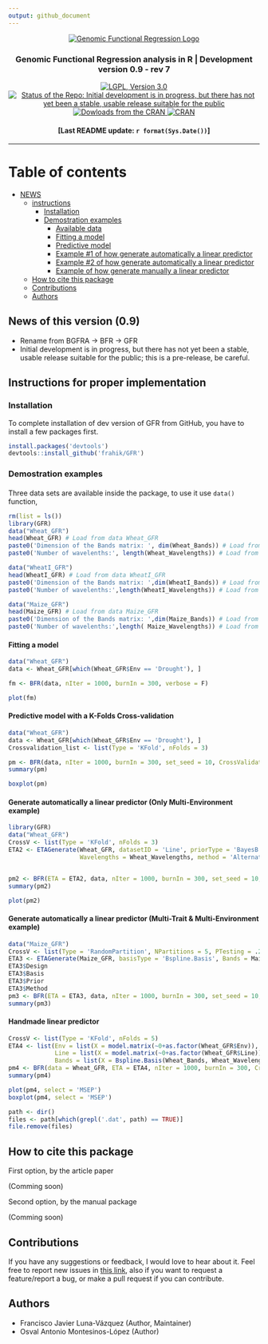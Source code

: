 ```yaml
---
output: github_document
---
```

<p align="center">
  <a href="https://github.com/frahik/GFR">
    <img src="Logo.png" alt="Genomic Functional Regression Logo"/>
  </a>
  <h3 align="center">
    Genomic Functional Regression analysis in R | Development version 0.9 - rev 7 
  </h4>
  
  <p align="center">
  <a href="https://www.gnu.org/licenses/lgpl-3.0">
    <img src="https://img.shields.io/badge/License-LGPL%20v3-blue.svg" alt="LGPL, Version 3.0">
  </a> <a href="http://www.repostatus.org/#wip">
    <img src="http://www.repostatus.org/badges/latest/wip.svg" alt="Status of the Repo:  Initial development is in progress, but there has not yet been a stable, usable release suitable for the public">
  </a> <a href="">
    <img src="http://cranlogs.r-pkg.org/badges/GFR" alt="Dowloads from the CRAN">
  </a> <a href="https://cran.r-project.org/package=GFR">
    <img src="http://www.r-pkg.org/badges/version-ago/GFR" alt="CRAN">
  </a>
  </p>

  <h4 align="center">
    [Last README update: `r format(Sys.Date())`]
  </h4>
  
</p>


----------


# Table of contents
  - [NEWS](#news)
  - [instructions](#instructions)
    - [Installation](#install)
    - [Demostration examples](#demo)
      - [Available data](#data)
      - [Fitting a model](#fit-model)
      - [Predictive model](#predictive-model)
      - [Example #1 of how generate automatically a linear predictor](#auto-ETA)
      - [Example #2 of how generate automatically a linear predictor](#auto-ETA2)
      - [Example of how generate manually a linear predictor](#HM-ETA)
  - [How to cite this package](#cite)
  - [Contributions](#contributions)
  - [Authors](#authors)

<h2 id="news">
  News of this version (0.9)
</h2>

* Rename from BGFRA -> BFR -> GFR
* Initial development is in progress, but there has not yet been a stable, usable release suitable for the public; this is a pre-release, be careful.

<h2 id="instructions">
  Instructions for proper implementation
</h2>


<h3 id="install">
  Installation
</h3>

To complete installation of dev version of GFR from GitHub, you have to install a few packages first.

```r
install.packages('devtools')
devtools::install_github('frahik/GFR')
```

<h3 id="demo">
  Demostration examples
</h3>

<h4 id="data">
  
</h4>

Three data sets are available inside the package, to use it use `data()` function,

```r
rm(list = ls())
library(GFR)
data("Wheat_GFR")
head(Wheat_GFR) # Load from data Wheat_GFR
paste0('Dimension of the Bands matrix: ', dim(Wheat_Bands)) # Load from data Wheat_GFR
paste0('Number of wavelenths:', length(Wheat_Wavelengths)) # Load from data Wheat_GFR

data("WheatI_GFR")
head(WheatI_GFR) # Load from data WheatI_GFR
paste0('Dimension of the Bands matrix: ',dim(WheatI_Bands)) # Load from data WheatI_GFR
paste0('Number of wavelenths:',length(WheatI_Wavelengths)) # Load from data WheatI_GFR

data("Maize_GFR")
head(Maize_GFR) # Load from data Maize_GFR
paste0('Dimension of the Bands matrix: ',dim(Maize_Bands)) # Load from data Maize_GFR
paste0('Number of wavelenths:',length( Maize_Wavelengths)) # Load from data Maize_GFR
```

<h4 id="fit-model">
  Fitting a model
</h4>


```r
data("Wheat_GFR")
data <- Wheat_GFR[which(Wheat_GFR$Env == 'Drought'), ]

fm <- BFR(data, nIter = 1000, burnIn = 300, verbose = F)

plot(fm)
```

<h4 id="predictive-model">
  Predictive model with a K-Folds Cross-validation
</h4>

```r
data("Wheat_GFR")
data <- Wheat_GFR[which(Wheat_GFR$Env == 'Drought'), ]
Crossvalidation_list <- list(Type = 'KFold', nFolds = 3)

pm <- BFR(data, nIter = 1000, burnIn = 300, set_seed = 10, CrossValidation = Crossvalidation_list, verbose = F)
summary(pm)

boxplot(pm)
```

<h4 id="auto-ETA">
  Generate automatically a linear predictor (Only Multi-Environment example)
</h4>


```r
library(GFR)
data("Wheat_GFR")
CrossV <- list(Type = 'KFold', nFolds = 3)
ETA2 <- ETAGenerate(Wheat_GFR, datasetID = 'Line', priorType = 'BayesB', Bands = Wheat_Bands,
                    Wavelengths = Wheat_Wavelengths, method = 'Alternative2', basisType = 'Bspline.Basis', nBasis = 21)


pm2 <- BFR(ETA = ETA2, data, nIter = 1000, burnIn = 300, set_seed = 10, CrossValidation = CrossV, verbose = F)
summary(pm2)

plot(pm2)
```

<h4 id="auto-ETA2">
  Generate automatically a linear predictor (Multi-Trait & Multi-Environment example)
</h4>

```r
data("Maize_GFR")
CrossV <- list(Type = 'RandomPartition', NPartitions = 5, PTesting = .25)
ETA3 <- ETAGenerate(Maize_GFR, basisType = 'Bspline.Basis', Bands = Maize_Bands, Wavelengths = Maize_Wavelengths, priorType = 'BRR', method = 'Simple', nBasis = 21)
ETA3$Design
ETA3$Basis
ETA3$Prior
ETA3$Method
pm3 <- BFR(ETA = ETA3, data, nIter = 1000, burnIn = 300, set_seed = 10, CrossValidation = CrossV, verbose = F)
summary(pm3)
```


<h4 id="HM-ETA">
  Handmade linear predictor
</h4>

```r
CrossV <- list(Type = 'KFold', nFolds = 5)
ETA4 <- list(Env = list(X = model.matrix(~0+as.factor(Wheat_GFR$Env)), model = 'FIXED'),
             Line = list(X = model.matrix(~0+as.factor(Wheat_GFR$Line)), model = 'BRR'),
             Bands = list(X = Bspline.Basis(Wheat_Bands, Wheat_Wavelengths, nBasis = 23), model = 'BayesA'))
pm4 <- BFR(data = Wheat_GFR, ETA = ETA4, nIter = 1000, burnIn = 300, CrossValidation = CrossV, set_seed = 10, verbose = F)
summary(pm4)

plot(pm4, select = 'MSEP')
boxplot(pm4, select = 'MSEP')
```

```r
path <- dir()
files <- path[which(grepl('.dat', path) == TRUE)]
file.remove(files)
```

<h2 id="cite">
  How to cite this package
</h2>

First option, by the article paper

(Comming soon)

Second option, by the manual package

(Comming soon)



<h2 id="contributions">
  Contributions
</h2>

If you have any suggestions or feedback, I would love to hear about it. Feel free to report new issues in [this link](https://github.com/frahik/GFR/issues/new), also if you want to request a feature/report a bug, or make a pull request if you can contribute.


<h2 id="authors">
  Authors
</h2>


 - Francisco Javier Luna-Vázquez (Author, Maintainer)
 - Osval Antonio Montesinos-López (Author)

